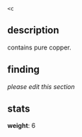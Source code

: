 <code><nowiki>&lt;c</nowiki></code>

== description ==

contains pure copper.

== finding ==

''please edit this section''

== stats ==

'''weight''': 6